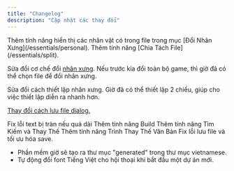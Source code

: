 ```yaml
---
title: "Changelog"
description: "Cập nhật các thay đổi"
---
```


<Update label="07/20/2025" description="">
  Thêm tính năng hiển thị các nhân vật có trong file trong mục [Đổi Nhân Xưng](/essentials/personal).
</Update>

<Update label="07/19/2025" description>
  Thêm tính năng [Chia Tách File](/essentials/split).

  Sửa đổi cơ chế đổi [nhân xưng](/essentials/personal). Nếu trước kia đổi toàn bộ game, thì giờ đã có thể chọn file để đổi nhân xưng.

  Sửa đổi cách thiết lập nhân xưng. Giờ đã có thể thiết lập 2 chiều, giúp cho việc thiết lập diễn ra nhanh hơn.

  [Thay đổi cách lưu file dialog.](/other/other)
</Update>

<Update label="07/13/2025" description>
  Fix lỗi text bị tràn nếu quá dài
</Update>

<Update label="06/27/2025" description>
  Thêm tính năng Build
</Update>

<Update label="06/26/2025" description>
  Thêm tính năng Tìm Kiếm và Thay Thế
</Update>

<Update label="06/24/2025" description>
  Thêm tính năng Trình Thay Thế Văn Bản
</Update>

<Update label="06/22/2025" description>
  Fix lỗi lưu file và tối ưu hóa save.
</Update>

<Update label="05/25/2025" description="v0.1">
  
</Update>

- Phần mềm giờ sẽ tạo ra thư mục "generated" trong thư mục vietnamese.
- Tự động đổi font Tiếng Việt cho hội thoại khi bắt đầu một dự án mới.